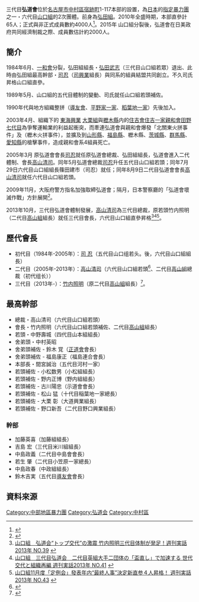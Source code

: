 三代目'''弘道會'''位於[[名古屋市|名古屋市]][[中村區|中村區]][[宿跡町|宿跡町]]1-117本部的設置，為[[日本|日本]]的[[指定暴力團|指定暴力團]]之一・六代目[[山口組|山口組]]的2次團體。前身為[[弘田組|弘田組]]。2010年全盛時期，本部直參計65人；正式與非正式成員數約4000人<ref>{{Cite web |url=http://images.amazon.com/images/I/619bSNN-3eL.jpg |title=二代目弘道会総覧  |access-date=2013-10-13 |archive-date=2016-03-05 |archive-url=https://web.archive.org/web/20160305011654/http://images.amazon.com/images/I/619bSNN-3eL.jpg }}</ref>。2015年 山口組分裂後，弘道會在日美政府共同經濟制裁之際、成員數估計約2000人。

==簡介==
1984年6月、[[一和會|一和會]]分裂，弘田組組長・[[弘田武志|弘田武志]]（三代目山口組若眾）退出、此時由弘田組最高幹部・[[司忍|司忍]]（[[司興業|司興業]]組長）與同系的組員結盟共同創立。不久司氏昇格山口組直參。

1989年5月、山口組的五代目體制的變動、司氏就任山口組若頭補佐。

1990年代與地方組織整拼（[[導友會|導友會]]、[[平野家一家|平野家一家]]、[[稻葉地一家|稻葉地一家]]）先後加入。

2003年4月、組織下的<!-- 舍弟・ -->[[東海興業|東海興業]]<!-- 舍弟頭補佐・ -->[[大栗組|大栗組]]與[[櫪木縣|櫪木縣]]内的[[住吉會|住吉會]][[住吉一家|住吉一家]][[親和會_(住吉一家)|親和會]][[田野一家|田野七代目]]為爭奪運輸業的利益起衝突，而牽連弘道會與親和會爆發「北關東火拼事件」及（櫪木火拼事件），並擴及到[[山形縣|山形縣]]、[[福島縣|福島縣]]、櫪木縣、[[茨城縣|茨城縣]]、[[群馬縣|群馬縣]]、[[愛知縣|愛知縣]]的槍擊事件，造成親和會系4組員死亡。

2005年3月 原弘道會會長[[司忍|司忍]]就任原弘道會總裁、弘田組組長，弘道會進入二代體制、會長[[高山清司|高山清司]]。同年5月弘道會總裁[[司忍|司忍]]升任五代目山口組若頭；同年7月29日六代目山口組組長篠田建市（司忍）就任；同年8月9日二代目弘道會會長[[高山清司|高山清司]]就任六代目山口組若頭。

2009年11月，大阪府警方指名加強取締弘道會；隔月，日本警察廳的「弘道會壞滅作戰」方針展開<ref>{{Cite web |url=http://www.nihonjournal.jp/web/jituwa_200940/index.html |title=山口組激震！　警察庁“弘道会壊滅作戦”の全貌 週刊実話2009年 |access-date=2013-11-02 |archive-url=https://web.archive.org/web/20131105065439/http://www.nihonjournal.jp/web/jituwa_200940/index.html |archive-date=2013-11-05 |dead-url=yes }}</ref>。 

2013年10月，三代目弘道會體制發展，[[高山清司|高山清司]]為三代目總裁，原若頭竹内照明（二代目[[高山組|高山組]]組長）就任三代目會長，六代目山口組直參昇格<ref>[http://www.nihonjournal.jp/web/jituwa_201339/kiji_01.html 山口組　弘道会“トップ交代”の激震 竹内照明三代目体制が発足！週刊実話 2013年 NO.39] {{webarchive|url=https://web.archive.org/web/20131016084124/http://www.nihonjournal.jp/web/jituwa_201339/kiji_01.html |date=2013-10-16 }}</ref><ref>[http://www.nihonjournal.jp/web/jituwa_201342/kiji_04.html 山口組　三代目弘道会　二代目英組大手二団体の「盃直し」で加速する 世代交代と組織再編 週刊実話2013年 NO.41] {{webarchive|url=https://web.archive.org/web/20131029193834/http://www.nihonjournal.jp/web/jituwa_201342/kiji_04.html |date=2013-10-29 }}</ref><ref>[http://www.nihonjournal.jp/web/jituwa_201343/kiji_04.html 山口組11月度「定例会」發表年内“最終人事”決定新直参４人昇格！ 週刊実話2013年 NO.43] {{webarchive|url=https://web.archive.org/web/20131102032323/http://www.nihonjournal.jp/web/jituwa_201343/kiji_04.html |date=2013-11-02 }}</ref>。

==歷代會長==
*初代目（1984年-2005年）：[[司忍|司 忍]]（五代目山口组若头。後，六代目山口組組長）
*二代目（2005年-2013年）：[[高山清司|高山清司]]（六代目山口組若頭<ref>{{Cite web |url=http://www.nihonjournal.jp/web/jituwa_201314/index.html |title=山口組激震！髙山若頭に懲役６年の有罪判決　「京都恐喝事件」裁判！ 週刊実話2013年 NO.14 |access-date=2013-11-02 |archive-url=https://web.archive.org/web/20131105073745/http://www.nihonjournal.jp/web/jituwa_201314/index.html |archive-date=2013-11-05 |dead-url=yes }}</ref>、二代目[[高山組|高山組]]總裁（初代组长））
*三代目（2013年-）：[[竹内照明|竹内照明]]（原二代目[[高山組|高山組]]組長）<ref>{{Cite web |url=http://thumbnail.image.rakuten.co.jp/s/?%400_mall%2Fbook%2Fcabinet%2F1239%2F4910151151239.jpg |title=竹内照明三代目会長誕生 実話時報 2013年 |access-date=2019-04-16 |archive-url=https://web.archive.org/web/20131104041652/http://thumbnail.image.rakuten.co.jp/s/?%400_mall%2Fbook%2Fcabinet%2F1239%2F4910151151239.jpg |archive-date=2013-11-04 |dead-url=yes }}</ref>。

==最高幹部==
*總裁・高山清司（六代目山口組若頭）
*會長・竹内照明（六代目山口組若頭補佐、二代目[[高山組|高山組]]組長）
*若頭・中野壽城（四代目山本組組長）
*舍弟頭・中村英昭
*舍弟頭補佐 - 鈴木 覚（[[正道會|正道會]]會長）
*舍弟頭補佐 - 福島康正（福島連合會長）
*本部長・間宮誠治（五代目河村一家）
*若頭補佐 - 小松数男（小松組組長）
*若頭補佐 - 野内正博（野内組組長）
*若頭補佐 - 古川陽忠（示道會會長）
*若頭補佐 - 松山 猛（十代目稲葉地一家總長）
*若頭補佐 - 大栗 彰（大道興業組長）
*若頭補佐 - 野口新吾（二代目野口興業組長）

===幹部===
*加藤英喜（加藤組組長）
*吉島 宏（三代目米川組組長）
*中島政義（二代目中島會會長）
*若生 肇（二代目小笠原一家總長）
*中島政春（中政組組長）
*鈴木吉実（五代目[[導友會|導友會]]會長）

== 資料來源 ==
{{reflist|2}}

{{六代目山口組}}

{{DEFAULTSORT:Kodo-kai}}
[[Category:中部地區暴力團|Category:中部地區暴力團]]
[[Category:弘道会|Category:弘道会]]
[[Category:中村區|Category:中村區]]